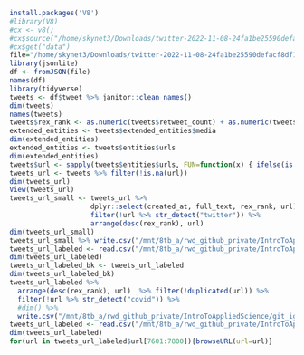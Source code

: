 
```r

install.packages('V8')
#library(V8)
#cx <- v8()
#cx$source("/home/skynet3/Downloads/twitter-2022-11-08-24fa1be25590defacf8df1fe45d475a1b82d1e6d6223a7c9cb10e61deff3c19d/data/tweets.js") # now the variable 'data' is defined #in V8
#cx$get("data") 
file="/home/skynet3/Downloads/twitter-2022-11-08-24fa1be25590defacf8df1fe45d475a1b82d1e6d6223a7c9cb10e61deff3c19d/data/tweets.js"
library(jsonlite)
df <- fromJSON(file)
names(df)
library(tidyverse)
tweets <- df$tweet %>% janitor::clean_names()
dim(tweets)
names(tweets)
tweets$rex_rank <- as.numeric(tweets$retweet_count) + as.numeric(tweets$favorite_count)
extended_entities <- tweets$extended_entities$media
dim(extended_entities)
extended_entities <- tweets$entities$urls
dim(extended_entities)
tweets$url <- sapply(tweets$entities$urls, FUN=function(x) { ifelse(is.null(x$expanded_url), NA, x$expanded_url) } ) %>% unlist()
tweets_url <- tweets %>% filter(!is.na(url))
dim(tweets_url)
View(tweets_url)
tweets_url_small <- tweets_url %>% 
                    dplyr::select(created_at, full_text, rex_rank, url) %>%
                    filter(!url %>% str_detect("twitter")) %>%
                    arrange(desc(rex_rank), url) 
dim(tweets_url_small)
tweets_url_small %>% write.csv("/mnt/8tb_a/rwd_github_private/IntroToAppliedScience/git_ignore/temp.csv")
tweets_url_labeled <- read.csv("/mnt/8tb_a/rwd_github_private/IntroToAppliedScience/git_ignore/temp_labeled.csv") #%>% filter(keep %in% 1)
dim(tweets_url_labeled)
tweets_url_labeled_bk <- tweets_url_labeled
dim(tweets_url_labeled_bk)
tweets_url_labeled %>% 
  arrange(desc(rex_rank), url)  %>% filter(!duplicated(url)) %>% 
  filter(!url %>% str_detect("covid")) %>% 
  #dim() %>%
  write.csv("/mnt/8tb_a/rwd_github_private/IntroToAppliedScience/git_ignore/temp_labeled.csv", row.names = FALSE)
tweets_url_labeled <- read.csv("/mnt/8tb_a/rwd_github_private/IntroToAppliedScience/git_ignore/temp_labeled.csv") #%>% filter(keep %in% 1)
dim(tweets_url_labeled)
for(url in tweets_url_labeled$url[7601:7800]){browseURL(url=url)}


```
